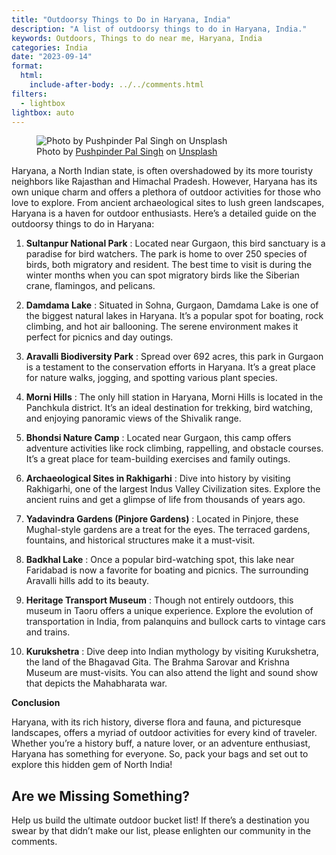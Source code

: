 ```yaml
---
title: "Outdoorsy Things to Do in Haryana, India"
description: "A list of outdoorsy things to do in Haryana, India."
keywords: Outdoors, Things to do near me, Haryana, India
categories: India
date: "2023-09-14"
format:
  html:
    include-after-body: ../../comments.html
filters: 
  - lightbox
lightbox: auto
---
```

![Photo by <a href="https://unsplash.com/@swiftlysingh?utm_source=unsplash&utm_medium=referral&utm_content=creditCopyText">Pushpinder Pal Singh</a> on <a href="https://unsplash.com/photos/HzTJq4fdYtk?utm_source=unsplash&utm_medium=referral&utm_content=creditCopyText">Unsplash</a>](https://images.unsplash.com/photo-1683094005695-4bc75663bbc5?ixlib=rb-4.0.3&ixid=M3wxMjA3fDB8MHxwaG90by1wYWdlfHx8fGVufDB8fHx8fA%3D%3D&auto=format&fit=crop&w=2839&q=80){fig-alt="An ariel view of Aravalli Hills, Haryana" description="An ariel view of Aravalli Hills, Haryana" .preview-image}

Haryana, a North Indian state, is often overshadowed by its more touristy neighbors like Rajasthan and Himachal Pradesh. However, Haryana has its own unique charm and offers a plethora of outdoor activities for those who love to explore. From ancient archaeological sites to lush green landscapes, Haryana is a haven for outdoor enthusiasts. Here's a detailed guide on the outdoorsy things to do in Haryana: 

1. **Sultanpur National Park** :
Located near Gurgaon, this bird sanctuary is a paradise for bird watchers. The park is home to over 250 species of birds, both migratory and resident. The best time to visit is during the winter months when you can spot migratory birds like the Siberian crane, flamingos, and pelicans. 

2. **Damdama Lake** :
Situated in Sohna, Gurgaon, Damdama Lake is one of the biggest natural lakes in Haryana. It's a popular spot for boating, rock climbing, and hot air ballooning. The serene environment makes it perfect for picnics and day outings. 

3. **Aravalli Biodiversity Park** :
Spread over 692 acres, this park in Gurgaon is a testament to the conservation efforts in Haryana. It's a great place for nature walks, jogging, and spotting various plant species. 

4. **Morni Hills** :
The only hill station in Haryana, Morni Hills is located in the Panchkula district. It's an ideal destination for trekking, bird watching, and enjoying panoramic views of the Shivalik range. 

5. **Bhondsi Nature Camp** :
Located near Gurgaon, this camp offers adventure activities like rock climbing, rappelling, and obstacle courses. It's a great place for team-building exercises and family outings. 

6. **Archaeological Sites in Rakhigarhi** :
Dive into history by visiting Rakhigarhi, one of the largest Indus Valley Civilization sites. Explore the ancient ruins and get a glimpse of life from thousands of years ago. 

7. **Yadavindra Gardens (Pinjore Gardens)** :
Located in Pinjore, these Mughal-style gardens are a treat for the eyes. The terraced gardens, fountains, and historical structures make it a must-visit. 

8. **Badkhal Lake** :
Once a popular bird-watching spot, this lake near Faridabad is now a favorite for boating and picnics. The surrounding Aravalli hills add to its beauty. 
9. **Heritage Transport Museum** :
Though not entirely outdoors, this museum in Taoru offers a unique experience. Explore the evolution of transportation in India, from palanquins and bullock carts to vintage cars and trains. 

10. **Kurukshetra** :
Dive deep into Indian mythology by visiting Kurukshetra, the land of the Bhagavad Gita. The Brahma Sarovar and Krishna Museum are must-visits. You can also attend the light and sound show that depicts the Mahabharata war.

**Conclusion**

Haryana, with its rich history, diverse flora and fauna, and picturesque landscapes, offers a myriad of outdoor activities for every kind of traveler. Whether you're a history buff, a nature lover, or an adventure enthusiast, Haryana has something for everyone. So, pack your bags and set out to explore this hidden gem of North India!


::: callout-tip
## Are we Missing Something?
Help us build the ultimate outdoor bucket list! If there's a destination you swear by that didn't make our list, please enlighten our community in the comments.
:::